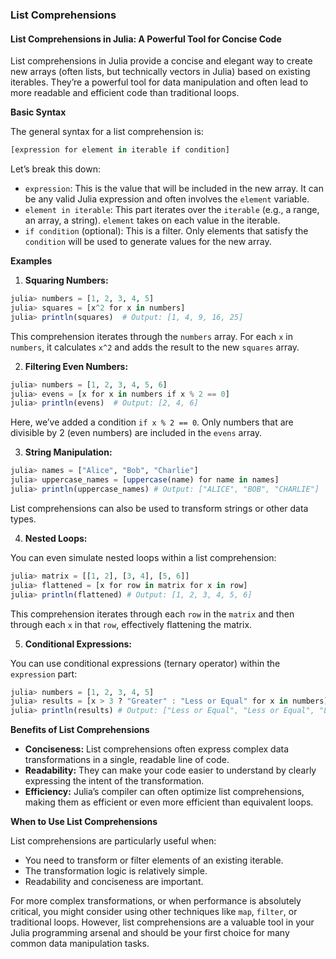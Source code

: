 ### List Comprehensions

#### List Comprehensions in Julia: A Powerful Tool for Concise Code

List comprehensions in Julia provide a concise and elegant way to create new arrays (often lists, but technically vectors in Julia) based on existing iterables. They're a powerful tool for data manipulation and often lead to more readable and efficient code than traditional loops.

**Basic Syntax**

The general syntax for a list comprehension is:

```julia
[expression for element in iterable if condition]
```

Let's break this down:

*   `expression`: This is the value that will be included in the new array. It can be any valid Julia expression and often involves the `element` variable.
*   `element in iterable`: This part iterates over the `iterable` (e.g., a range, an array, a string).  `element` takes on each value in the iterable.
*   `if condition` (optional): This is a filter. Only elements that satisfy the `condition` will be used to generate values for the new array.

**Examples**

1.  **Squaring Numbers:**

```julia
julia> numbers = [1, 2, 3, 4, 5]
julia> squares = [x^2 for x in numbers]
julia> println(squares)  # Output: [1, 4, 9, 16, 25]
```

This comprehension iterates through the `numbers` array. For each `x` in `numbers`, it calculates `x^2` and adds the result to the new `squares` array.

2.  **Filtering Even Numbers:**

```julia
julia> numbers = [1, 2, 3, 4, 5, 6]
julia> evens = [x for x in numbers if x % 2 == 0]
julia> println(evens)  # Output: [2, 4, 6]
```

Here, we've added a condition `if x % 2 == 0`. Only numbers that are divisible by 2 (even numbers) are included in the `evens` array.

3.  **String Manipulation:**

```julia
julia> names = ["Alice", "Bob", "Charlie"]
julia> uppercase_names = [uppercase(name) for name in names]
julia> println(uppercase_names) # Output: ["ALICE", "BOB", "CHARLIE"]
```

List comprehensions can also be used to transform strings or other data types.

4.  **Nested Loops:**

You can even simulate nested loops within a list comprehension:

```julia
julia> matrix = [[1, 2], [3, 4], [5, 6]]
julia> flattened = [x for row in matrix for x in row]
julia> println(flattened) # Output: [1, 2, 3, 4, 5, 6]
```

This comprehension iterates through each `row` in the `matrix` and then through each `x` in that `row`, effectively flattening the matrix.

5.  **Conditional Expressions:**

You can use conditional expressions (ternary operator) within the `expression` part:

```julia
julia> numbers = [1, 2, 3, 4, 5]
julia> results = [x > 3 ? "Greater" : "Less or Equal" for x in numbers]
julia> println(results) # Output: ["Less or Equal", "Less or Equal", "Less or Equal", "Greater", "Greater"]
```

**Benefits of List Comprehensions**

*   **Conciseness:** List comprehensions often express complex data transformations in a single, readable line of code.
*   **Readability:** They can make your code easier to understand by clearly expressing the intent of the transformation.
*   **Efficiency:** Julia's compiler can often optimize list comprehensions, making them as efficient or even more efficient than equivalent loops.

**When to Use List Comprehensions**

List comprehensions are particularly useful when:

*   You need to transform or filter elements of an existing iterable.
*   The transformation logic is relatively simple.
*   Readability and conciseness are important.

For more complex transformations, or when performance is absolutely critical, you might consider using other techniques like `map`, `filter`, or traditional loops. However, list comprehensions are a valuable tool in your Julia programming arsenal and should be your first choice for many common data manipulation tasks.
